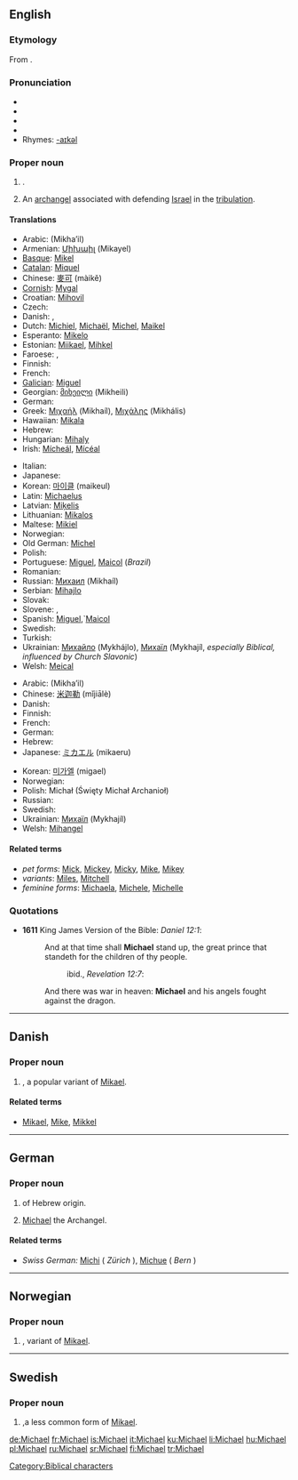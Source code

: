 {{see|Michaël}}
==English==

{{rank|America|servant|doctor|995|Michael|fee|excellent|Peter}}

===Etymology===
From {{Hebr.}} {{term|sc=Hebr|מיכאל|tr=mikhael||who is like God?|lang=he}}.

===Pronunciation===
* {{enPR|mī'kəl}}
* {{IPA|/ˈmaɪkəl/}}
* {{SAMPA|/"maIk@l/}}
* {{audio|en-us-Michael.ogg|Audio (US)}}
* Rhymes: [[Rhymes:English:-aɪkəl|-aɪkəl]]

===Proper noun===
{{en-proper noun}}

# {{given name|male|from=Hebrew|}}.
# {{context|Judaism|Christianity}} An [[archangel]] associated with defending [[Israel]] in the [[tribulation]].

====Translations====
{{trans-top|male given name}}
* Arabic: {{Arab|[[ميخائيل]]}} (Mikha’il)
* Armenian: [[Միխաիլ]] (Mikayel)
* [[Basque]]: [[Mikel]]
* [[Catalan]]: [[Miquel]]
* Chinese: [[麥可]] (màikě)
* [[Cornish]]: [[Mygal]]
* Croatian: [[Mihovil]]
* Czech: {{t-|cs|Michal}}
* Danish: {{t-|da|Michael}}, {{t-|da|Mikael}}
* Dutch: [[Michiel]], [[Michaël]], [[Michel]], [[Maikel]]
* Esperanto: [[Mikelo]]
* Estonian: [[Miikael]], [[Mihkel]]
* Faroese: {{t-|fo|Mikkjal|xs=Faroese}}, {{t-|fo|Mikal|xs=Faroese}}
* Finnish: {{t+|fi|Mikko}}
* French: {{t+|fr|Michel}}
* [[Galician]]: [[Miguel#Galician|Miguel]]
* Georgian: [[მიხეილი]] (Mikheili)
* German: {{t+|de|Michael}}
* Greek: [[Μιχαήλ]] (Mikhaíl), [[Μιχάλης]] (Mikhális)
* Hawaiian: [[Mikala]]
* Hebrew: {{t-|he|מיכאל|sc=Hebr}}
* Hungarian: [[Mihaly]]
* Irish: [[Mícheál]], [[Mícéal]]<!-- these belong in the main Irish article: diminutive:[[Maidhc]]-->
{{trans-mid}}
* Italian: {{t+|it|Michele}}
* Japanese: {{t-|ja|マイケル|tr=maikeru|sc=Jpan}}
* Korean: [[마이클]] (maikeul)
* Latin: [[Michaelus]]
* Latvian: [[Miķelis]]
* Lithuanian: [[Mikalos]]
* Maltese: [[Mikiel]]
* Norwegian: {{t-|no|Mikael}}
* Old German: [[Michel]]
* Polish: {{t+|pl|Michał}}
* Portuguese: [[Miguel]], [[Maicol]] (''Brazil'')
* Romanian: {{t-|ro|Mihai}}
* Russian: [[Михаил]] (Mikhaíl)<!--put the following in the main Russian article: diminutive: [[Миша]] (Mísha)-->
* Serbian: [[Mihajlo]]
* Slovak: {{t-|sk|Michal}}
* Slovene: {{t+|sl|Mihael}}, {{t+|sl|Miha}}
* Spanish: [[Miguel]],`[[Maicol]]
* Swedish: {{t+|sv|Mikael}}
* Turkish: {{t+|tr|Mikail}}
* Ukrainian: [[Михайло]] (Mykhájlo), [[Mихаїл]] (Mykhajíl, ''especially Biblical, influenced by Church Slavonic'')<!--put the following in the main Ukrainian article: diminutive: [[Михась]] (Мykhás’), [[Михайлик]] (Mykhájlyk), [[Михасик]] (Mykhásyk), Михасько (Mykhás’ko), Місько (Mís’ko), Місьо (Mís’o)-->
* Welsh: [[Meical]]
{{trans-bottom}}

{{trans-top|archangel}}
* Arabic: {{Arab|[[ميخائيل]]}} (Mikha’il)
* Chinese: [[米迦勒]] (mǐjiālè)
* Danish: {{t-|da|Mikael}}
* Finnish: {{t+|fi|Mikael}}
* French: {{t+|fr|Michel}}
* German: {{t+|de|Michael}}
* Hebrew: {{t-|he|מיכאל|sc=Hebr}}
* Japanese: [[ミカエル]] (mikaeru)
{{trans-mid}}
* Korean: [[미가엘]] (migael)
* Norwegian: {{t-|no|Mikael}}
* Polish: Michał (Święty Michał Archanioł)
* Russian: {{t+|ru|Михаил|tr=Mikhaíl|sc=Cyrl}}
* Swedish: {{t+|sv|Mikael}}
* Ukrainian: [[Mихаїл]] (Mykhajíl)
* Welsh: [[Mihangel]]
{{trans-bottom}}

====Related terms====
* ''pet forms'': [[Mick]], [[Mickey]], [[Micky]], [[Mike]], [[Mikey]]
* ''variants'': [[Miles]], [[Mitchell]]
* ''feminine forms'': [[Michaela]], [[Michele]], [[Michelle]]

===Quotations===
* '''1611''' King James Version of the Bible: ''Daniel 12:1'':
*: And at that time shall '''Michael''' stand up, the great prince that standeth for the children of thy people.
*:: ibid., ''Revelation 12:7'':
*: And there was war in heaven: '''Michael''' and his angels fought against the dragon.

[[Category:Biblical characters]]

----

==Danish==

===Proper noun===
{{infl|da|proper noun}}

# {{given name|male|lang=da}}, a popular variant of [[Mikael]].

====Related terms====
* [[Mikael]], [[Mike]], [[Mikkel]]

----

==German==

===Proper noun===
{{infl|de|proper noun}}

# {{given name|male|lang=de}} of Hebrew origin.
# {{biblical character|lang=de}} [[#English|Michael]] the Archangel.

====Related terms====
* ''Swiss German:'' [[Michi]] ( ''Zürich'' ), [[Michue]] ( ''Bern'' )

----

==Norwegian==

===Proper noun===
{{infl|no|proper noun}}

# {{given name|male|lang=no}}, variant of [[Mikael]].

----

==Swedish==

===Proper noun===
{{infl|sv|proper noun}}

# {{given name|male|lang=sv}},a less common  form of [[Mikael]].

[[de:Michael]]
[[fr:Michael]]
[[is:Michael]]
[[it:Michael]]
[[ku:Michael]]
[[li:Michael]]
[[hu:Michael]]
[[pl:Michael]]
[[ru:Michael]]
[[sr:Michael]]
[[fi:Michael]]
[[tr:Michael]]